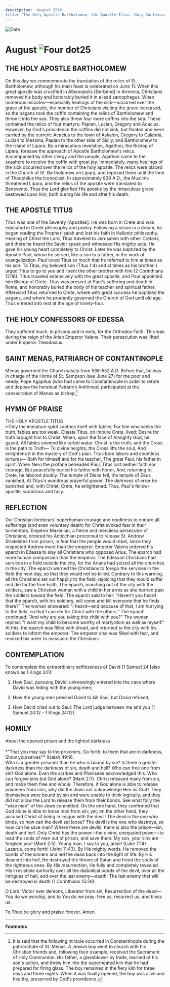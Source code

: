 ```yaml
---
description: 'August 25th'
title: 'The Holy Apostle Bartholomew, the Apostle Titus, Holy Confessors of Edessa, St. Menas, Patriarch of Constantinople'
---
```


<CustomPaginator />
<RunningHead />

<Image src="/title-imprint.png" height={68} width={50} alt="Date" className="title-imprint"/>

# <div id="date">August <Image className="four-dot" src="/four-dot.png" height={15} width={15} alt="Four dot" />25</div>

## THE HOLY APOSTLE BARTHOLOMEW

On this day we commemorate the translation of the relics of St. Bartholomew, although his main feast is celebrated on June 11. When this great apostle was crucified in Albanopolis [Derbend] in Armenia, Christians removed his body and honorably buried it in a lead sarcophagus. When numerous miracles—especially healings of the sick—occurred over the grave of the apostle, the number of Christians visiting the grave increased, so the pagans took the coffin containing the relics of Bartholomew and threw it into the sea. They also threw four more coffins into the sea. These contained the relics of four martyrs: Papian, Lucian, Gregory and Acacius. However, by God's providence the coffins did not sink, but floated and were carried by the current: Acacius to the town of Askalon, Gregory to Calabria, Lucian to Messina, Papian to the other side of Sicily, and Bartholomew to the island of Lipara. By a miraculous revelation, Agathon, the Bishop of Lipara, foresaw the approach of Apostle Bartholomew's relics. Accompanied by other clergy and the people, Agathon came to the seashore to receive the coffin with great joy. Immediately, many healings of the sick occurred over the relics of the holy apostle. The relics were placed in the Church of St. Bartholomew on Lipara, and reposed there until the time of Theophilus the Iconoclast. In approximately 839 A.D., the Muslims threatened Lipara, and the relics of the apostle were translated to Benevento. Thus the Lord glorified His apostle by the miraculous grace bestowed upon him, both during his life and after his death.

## THE APOSTLE TITUS

Titus was one of the Seventy [Apostles]. He was born in Crete and was educated in Greek philosophy and poetry. Following a vision in a dream, he began reading the Prophet Isaiah and lost his faith in Hellenic philosophy. Hearing of Christ the Lord, Titus traveled to Jerusalem with other Cretans, and there he heard the Savior speak and witnessed His mighty acts. He gave his young heart completely to Christ. Later he was baptized by the Apostle Paul, whom he served, like a son to a father, in the work of evangelization. Paul loved Titus so much that he referred to him at times as his son: To Titus, my beloved son (Titus 1:4) and at times as his brother: I urged Titus to go to you and I sent the other brother with him (2 Corinthians 12:18). Titus traveled extensively with the great apostle, and Paul appointed him Bishop of Crete. Titus was present at Paul's suffering and death in Rome, and honorably buried the body of his teacher and spiritual father. Afterward Titus returned to Crete, where with great success he baptized the pagans, and where he prudently governed the Church of God until old age. Titus entered into rest at the age of ninety-four.

## THE HOLY CONFESSORS OF EDESSA

They suffered much, in prisons and in exile, for the Orthodox Faith. This was during the reign of the Arian Emperor Valens. Their persecution was lifted under Emperor Theodosius.

## SAINT MENAS, PATRIARCH OF CONTANTINOPLE

Menas governed the Church wisely from 536-552 A.D. Before that, he was in charge of the Home of St. Sampson (see June 27) for the poor and needy. Pope Agapitus (who had come to Constantinople in order to refute and depose the heretical Patriarch Anthimus) participated at the consecration of Menas as bishop.[^1]


## HYMN OF PRAISE
<div style={{textAlign:'center', color:'crimson', fontWeight:'bold'}}>
THE HOLY APOSTLE TITUS
</div>
>Only the immature spirit soothes itself with fables:  
For him who seeks the truth, fables are too weak.  
Chaste Titus, on impure Crete, lived;  
Desire for truth brought him to Christ.  
When, upon the face of Almighty God, he gazed,  
All fables seemed like turbid water.  
Christ is the truth, and the Cross is the path to Truth—  
To divine heights, the Cross lifts the soul,  
And enlightens it in the mystery of God's plan.  
Titus bore labors and countless tortures—  
Both for himself and for his teacher,  
The great Paul, his father in spirit.  
When Nero the profane beheaded Paul,  
Titus lost neither faith nor courage,  
But peacefully buried his father with honor,  
And, returning to Crete, he labored doubly.  
The temple of Diana fell, the temple of Zeus vanished,  
At Titus's wondrous prayerful power.  
The darkness of error he banished and, with Christ, Crete, he enlightened.  
Titus, Paul's fellow-apostle, wondrous and holy.  


## REFLECTION

Our Christian forebears' superhuman courage and readiness to endure all sufferings (and even voluntary death) for Christ evoked fear in their tormentors. Emperor Maximian, a fierce and merciless persecutor of Christians, ordered his Antiochian proconsul to release St. Andrew Stratelates from prison, in fear that the people would rebel, since they respected Andrew more than the emperor. Emperor Valens ordered his eparch in Edessa to slay all Christians who opposed Arius. The eparch had more human compassion than the emperor. The Edessan Christians had services in a field outside the city, for the Arians had seized all the churches in the city. The eparch warned the Christians to forego the services in the field the next day, so that they would not be killed. Contrary to this warning, all the Christians set out happily to the field, rejoicing that they would suffer and die for the true Faith. The eparch, marching out of the city with the soldiers, saw a Christian woman with a child in her arms as she hurried past the soldiers toward the field. The eparch said to her: "Haven't you heard that the eparch, with his soldiers, will come and kill everyone that he finds there?" The woman answered: "I heard—and because of that, I am hurrying to the field, so that I can die for Christ with the others." The eparch continued: "And why are you taking this child with you?" The woman replied: "I want my child to become worthy of martyrdom as well as myself." At this, the eparch was filled with dread, and returned to the city with his soldiers to inform the emperor. The emperor also was filled with fear, and revoked his order to massacre the Christians.


## CONTEMPLATION

To contemplate the extraordinary selflessness of David (1 Samuel 24 [also known as 1 Kings 24]):

1. How Saul, pursuing David, unknowingly entered into the cave where David was hiding with the young men;

2. How the young men pressed David to kill Saul, but David refused;

3. How David cried out to Saul: The Lord judge between me and you (1 Samuel 24:12 - 1 Kings 24:12).

## HOMILY
<div style={{textAlign:'center', color:'crimson', fontWeight:'bold'}}>
About the opened prison and the lighted darkness
</div>
<br />
<div style={{textAlign:'right'}}>
*"That you may say to the prisoners, Go forth; to them that are in darkness, Show yourselves"* (Isaiah 49:9).
</div>
Who is a greater prisoner than he who is bound by sin? Is there a greater darkness than the darkness of sin, death and hell? Who can free one from sin? God alone. Even the scribes and Pharisees acknowledged this. Who can forgive sins but God alone? (Mark 2:7). Christ released many from sin, and made them free and whole. Therefore, if God alone is able to release prisoners from sins, why did the Jews not acknowledge Him as God? They themselves were bound by sin and were unable to think logically, and they did not allow the Lord to release them from their bonds. See what folly the "wise men" of the Jews committed. On the one hand, they confirmed that God alone is able to loose man from sin; yet, on the other hand, they accused Christ of being in league with the devil! The devil is the one who binds, so how can the devil set loose? The devil is the one who destroys, so how can he save man? Where there are devils, there is also the prison—sin, death and hell. Only Christ has the power—the divine, unequaled power—to lead the souls of men out of prison, and save them. My son, your sins are forgiven you! (Mark 2:5). Young man, I say to you, arise! (Luke 7:14) Lazarus, come forth! (John 11:43). By His mighty words, He removed the bonds of the sinners and led the dead back into the light of life. By His descent into hell, He destroyed the throne of Satan and freed the souls of the righteous ones. By His resurrection, He fully and completely revealed His irresistible authority over all the diabolical bonds of the devil, over all the intrigues of hell, and over the last enemy—death: The last enemy that will be destroyed is death (1 Corinthians 15:26).

O Lord, Victor over demons, Liberator from sin, Resurrection of the dead—You do we worship, and to You do we pray: free us, resurrect us, and bless us.

To Thee be glory and praise forever. Amen.

---
**Footnotes**

[^1]: It is said that the following miracle occurred in Constantinople during the patriarchate of St. Menas. A Jewish boy went to church with his Christian friends and, following their example, received the Sacrament of Holy Communion. His father, a glassblower by trade, learned of his son's action, and threw him into the superheated kiln that he had prepared for firing glass.  The boy remained in the fiery kiln for three days and three nights. When it was finally opened, the boy was alive and healthy, preserved by God's providence.